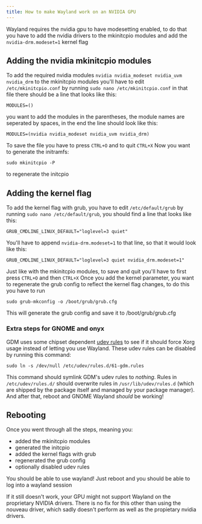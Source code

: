 ```yaml
---
title: How to make Wayland work on an NVIDIA GPU
---
```

Wayland requires the nvidia gpu to have modesetting enabled, to do that you have to add the nvidia drivers to the mkinitcpio modules and add the `nvidia-drm.modeset=1` kernel flag

## Adding the nvidia mkinitcpio modules
To add the required nvidia modules `nvidia nvidia_modeset nvidia_uvm nvidia_drm` to the mkinitcpio modules you'll have to edit `/etc/mkinitcpio.conf` by running `sudo nano /etc/mkinitcpio.conf`
in that file there should be a line that looks like this:
```
MODULES=()
```
you want to add the modules in the parentheses, the module names are seperated by spaces, in the end the line should look like this:
```
MODULES=(nvidia nvidia_modeset nvidia_uvm nvidia_drm)
```
To save the file you have to press `CTRL+O` and to quit `CTRL+X`
Now you want to generate the initramfs:
```
sudo mkinitcpio -P
```
to regenerate the initcpio

## Adding the kernel flag
To add the kernel flag with grub, you have to edit `/etc/default/grub` by running `sudo nano /etc/default/grub`, you should find a line that looks like this:
```
GRUB_CMDLINE_LINUX_DEFAULT="loglevel=3 quiet"
```
You'll have to append `nvidia-drm.modeset=1` to that line, so that it would look like this:

 ```
GRUB_CMDLINE_LINUX_DEFAULT="loglevel=3 quiet nvidia_drm.modeset=1"
```
Just like with the mkinitcpio modules, to save and quit you'll have to first press `CTRL+O` and then `CTRL+X`
Once you add the kernel parameter, you want to regenerate the grub config to reflect the kernel flag changes, to do this you have to run
```
sudo grub-mkconfig -o /boot/grub/grub.cfg
```
This will generate the grub config and save it to /boot/grub/grub.cfg

### Extra steps for GNOME and onyx
GDM uses some chipset dependent [udev rules](https://wiki.archlinux.org/title/Udev) to see if it should force Xorg usage instead of letting you use Wayland. These udev rules can be disabled by running this command:
```
sudo ln -s /dev/null /etc/udev/rules.d/61-gdm.rules
```
This command should symlink GDM's udev rules to *nothing*. Rules in `/etc/udev/rules.d/` should overwrite rules in `/usr/lib/udev/rules.d` (which are shipped by the package itself and managed by your package manager).
And after that, reboot and GNOME Wayland *should* be working!


## Rebooting
Once you went through all the steps, meaning you:
- added the mkinitcpio modules
- generated the initcpio
- added the kernel flags with grub
- regenerated the grub config
- optionally disabled udev rules

You should be able to use wayland! Just reboot and you should be able to log into a wayland session


If it still doesn't work, your GPU might not support Wayland on the proprietary NVIDIA drivers. There is no fix for this other than using the nouveau driver, which sadly doesn't perform as well as the propietary nvidia drivers.
